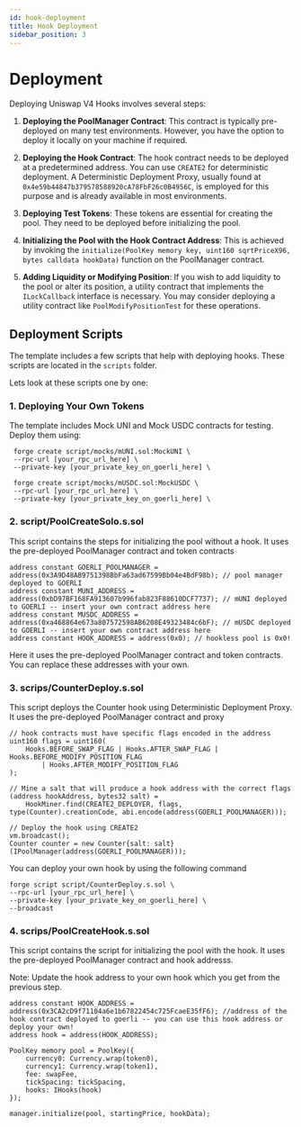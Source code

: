 ```yaml
---
id: hook-deployment
title: Hook Deployment
sidebar_position: 3
---
```


# Deployment
Deploying Uniswap V4 Hooks involves several steps:

1. **Deploying the PoolManager Contract**: This contract is typically pre-deployed on many test environments. However,
   you have the option to deploy it locally on your machine if required.

2. **Deploying the Hook Contract**: The hook contract needs to be deployed at a predetermined address. You can use
   `CREATE2` for deterministic deployment. A Deterministic Deployment Proxy, usually found
   at `0x4e59b44847b379578588920cA78FbF26c0B4956C`, is employed for this purpose and is already available in most
   environments.

3. **Deploying Test Tokens**: These tokens are essential for creating the pool. They need to be deployed before
   initializing the pool.

4. **Initializing the Pool with the Hook Contract Address**: This is achieved by invoking
   the `initialize(PoolKey memory key, uint160 sqrtPriceX96, bytes calldata hookData)` function on the PoolManager contract.

5. **Adding Liquidity or Modifying Position**: If you wish to add liquidity to the pool or alter its position, a
   utility contract that implements the `ILockCallback` interface is necessary. You may consider deploying a utility
   contract like `PoolModifyPositionTest` for these operations.


## Deployment Scripts
The template includes a few scripts that help with deploying hooks. These scripts are located in the `scripts` folder.

Lets look at these scripts one by one:

### 1. Deploying Your Own Tokens
The template includes Mock UNI and Mock USDC contracts for testing. Deploy them using:
```shell
 forge create script/mocks/mUNI.sol:MockUNI \
 --rpc-url [your_rpc_url_here] \
 --private-key [your_private_key_on_goerli_here] \

 forge create script/mocks/mUSDC.sol:MockUSDC \
 --rpc-url [your_rpc_url_here] \
 --private-key [your_private_key_on_goerli_here] \
```


### 2. script/PoolCreateSolo.s.sol
This script contains the steps for initializing the pool without a hook. It uses the pre-deployed PoolManager contract and
token contracts

```solidity
address constant GOERLI_POOLMANAGER = address(0x3A9D48AB9751398BbFa63ad67599Bb04e4BdF98b); // pool manager deployed to GOERLI
address constant MUNI_ADDRESS = address(0xbD97BF168FA913607b996fab823F88610DCF7737); // mUNI deployed to GOERLI -- insert your own contract address here
address constant MUSDC_ADDRESS = address(0xa468864e673a807572598AB6208E49323484c6bF); // mUSDC deployed to GOERLI -- insert your own contract address here
address constant HOOK_ADDRESS = address(0x0); // hookless pool is 0x0!
```
Here it uses the pre-deployed PoolManager contract and token contracts. You can replace these addresses with your own.

### 3. scrips/CounterDeploy.s.sol
This script deploys the Counter hook using Deterministic Deployment Proxy. It uses the pre-deployed PoolManager contract
and proxy

```solidity
// hook contracts must have specific flags encoded in the address
uint160 flags = uint160(
    Hooks.BEFORE_SWAP_FLAG | Hooks.AFTER_SWAP_FLAG | Hooks.BEFORE_MODIFY_POSITION_FLAG
        | Hooks.AFTER_MODIFY_POSITION_FLAG
);

// Mine a salt that will produce a hook address with the correct flags
(address hookAddress, bytes32 salt) =
    HookMiner.find(CREATE2_DEPLOYER, flags, type(Counter).creationCode, abi.encode(address(GOERLI_POOLMANAGER)));

// Deploy the hook using CREATE2
vm.broadcast();
Counter counter = new Counter{salt: salt}(IPoolManager(address(GOERLI_POOLMANAGER)));
```
You can deploy your own hook by using the following command
```
forge script script/CounterDeploy.s.sol \
--rpc-url [your_rpc_url_here] \
--private-key [your_private_key_on_goerli_here] \
--broadcast
```


### 4. scrips/PoolCreateHook.s.sol
This script contains the script for initializing the pool with the hook. It uses the pre-deployed PoolManager
contract and hook addresss.

Note: Update the hook address to your own hook which you get from the previous step.

```solidity
address constant HOOK_ADDRESS = address(0x3CA2cD9f71104a6e1b67822454c725FcaeE35fF6); //address of the hook contract deployed to goerli -- you can use this hook address or deploy your own!
address hook = address(HOOK_ADDRESS);

PoolKey memory pool = PoolKey({
    currency0: Currency.wrap(token0),
    currency1: Currency.wrap(token1),
    fee: swapFee,
    tickSpacing: tickSpacing,
    hooks: IHooks(hook)
});

manager.initialize(pool, startingPrice, hookData);
```

